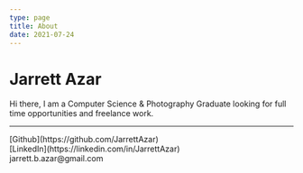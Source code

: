 ```yaml
---
type: page
title: About
date: 2021-07-24
---
```


# Jarrett Azar

Hi there, I am a Computer Science & Photography Graduate looking for full time opportunities and freelance work.

---

<div>
  [Github](https://github.com/JarrettAzar)
  <br />
  [LinkedIn](https://linkedin.com/in/JarrettAzar)
  <br />
  jarrett.b.azar@gmail.com
</div>
